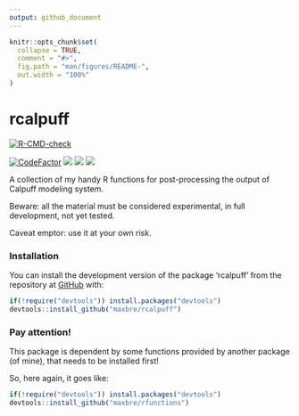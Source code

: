 ```yaml
---
output: github_document
---
```


<!-- README.md is generated from README.Rmd. Please edit that file -->

```r
knitr::opts_chunk$set(
  collapse = TRUE,
  comment = "#>",
  fig.path = "man/figures/README-",
  out.width = "100%"
)
```

# rcalpuff

<!-- badges: start -->

[![R-CMD-check](https://github.com/maxbre/rcalpuff/actions/workflows/R-CMD-check.yaml/badge.svg)](https://github.com/maxbre/rcalpuff/actions/workflows/R-CMD-check.yaml)

[![CodeFactor](https://www.codefactor.io/repository/github/maxbre/rcalpuff/badge)](https://www.codefactor.io/repository/github/maxbre/rcalpuff)
[![](https://img.shields.io/badge/devel%20version-0.0.1-blue.svg)](https://github.com/maxbre/rcalpuff)
[![](https://img.shields.io/badge/lifecycle-experimental-orange.svg)](https://lifecycle.r-lib.org/articles/stages.html#experimental)
[![](https://img.shields.io/github/languages/code-size/maxbre/rcalpuff.svg)](https://github.com/maxbre/rcalpuff)

<!-- badges: end -->

A collection of my handy R functions for post-processing the output of Calpuff modeling system.

Beware: all the material must be considered experimental, in full development, not yet tested.

Caveat emptor: use it at your own risk.

### Installation

You can install the development version of the package 'rcalpuff' from the repository at [GitHub](https://github.com/maxbre/rcalpuff/) with:

``` r
if(!require("devtools")) install.packages("devtools")
devtools::install_github("maxbre/rcalpuff")
```


### Pay attention!

This package is dependent by some functions provided by another package (of mine), that needs to be installed first!

So, here again, it goes like:

``` r
if(!require("devtools")) install.packages("devtools")
devtools::install_github("maxbre/rfunctions")
```
